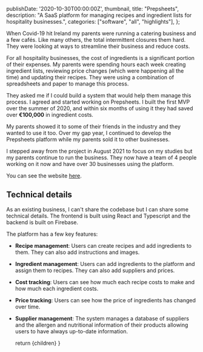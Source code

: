 
  publishDate: '2020-10-30T00:00:00Z',
  thumbnail,
  title: "Prepsheets",
  description: "A SaaS platform for managing recipes and ingredient lists for hospitality businesses.",
  categories: ["software", "all", "highlights"],
};

When Covid-19 hit Ireland my parents were running a catering business and a few cafés. Like many others, the total intermittent closures them hard.
They were looking at ways to streamline their business and reduce costs.

For all hospitality businesses, the cost of ingredients is a significant portion of their expenses. My parents were spending hours each week creating ingredient lists, reviewing price changes (which were happening all the time) and updating their recipes. They were using a combination of spreadsheets and paper to manage this process.

They asked me if I could build a system that would help them manage this process. I agreed and started working on Prepsheets. I built the first MVP over the summer of 2020, and within six months of using it they had saved over **€100,000** in ingredient costs. 

My parents showed it to some of their friends in the industry and they wanted to use it too. Over my gap year, I continued to develop the Prepsheets platform while my parents sold it to other businesses. 

I stepped away from the project in August 2021 to focus on my studies but my parents continue to run the business. They now have a team of 4 people working on it now and have over 30 businesses using the platform.

You can see the website [here](https://prepsheets.com/).

## Technical details

As an existing business, I can't share the codebase but I can share some technical details. The frontend is built using React and Typescript and the backend is built on Firebase. 

The platform has a few key features:
- **Recipe management**: Users can create recipes and add ingredients to them. They can also add instructions and images.
- **Ingredient management**: Users can add ingredients to the platform and assign them to recipes. They can also add suppliers and prices.
- **Cost tracking**: Users can see how much each recipe costs to make and how much each ingredient costs.
- **Price tracking**: Users can see how the price of ingredients has changed over time.
- **Supplier management**: The system manages a database of suppliers and the allergen and nutritional information of their products allowing users to have always up-to-date information.
 

  return <ProjectLayout metadata={metadata}>{children}</ProjectLayout>
}